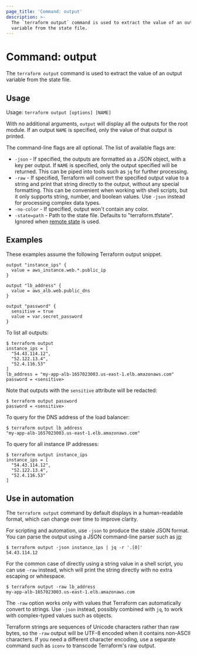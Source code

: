 ```yaml
---
page_title: 'Command: output'
description: >-
  The `terraform output` command is used to extract the value of an output
  variable from the state file.
---
```


# Command: output

The `terraform output` command is used to extract the value of
an output variable from the state file.

## Usage

Usage: `terraform output [options] [NAME]`

With no additional arguments, `output` will display all the outputs for
the root module. If an output `NAME` is specified, only the value of that
output is printed.

The command-line flags are all optional. The list of available flags are:

- `-json` - If specified, the outputs are formatted as a JSON object, with
  a key per output. If `NAME` is specified, only the output specified will be
  returned. This can be piped into tools such as `jq` for further processing.
- `-raw` - If specified, Terraform will convert the specified output value to a
  string and print that string directly to the output, without any special
  formatting. This can be convenient when working with shell scripts, but
  it only supports string, number, and boolean values. Use `-json` instead
  for processing complex data types.
- `-no-color` - If specified, output won't contain any color.
- `-state=path` - Path to the state file. Defaults to "terraform.tfstate".
  Ignored when [remote state](/language/state/remote) is used.

## Examples

These examples assume the following Terraform output snippet.

```hcl
output "instance_ips" {
  value = aws_instance.web.*.public_ip
}

output "lb_address" {
  value = aws_alb.web.public_dns
}

output "password" {
  sensitive = true
  value = var.secret_password
}
```

To list all outputs:

```shellsession
$ terraform output
instance_ips = [
  "54.43.114.12",
  "52.122.13.4",
  "52.4.116.53"
]
lb_address = "my-app-alb-1657023003.us-east-1.elb.amazonaws.com"
password = <sensitive>
```

Note that outputs with the `sensitive` attribute will be redacted:

```shellsession
$ terraform output password
password = <sensitive>
```

To query for the DNS address of the load balancer:

```shellsession
$ terraform output lb_address
"my-app-alb-1657023003.us-east-1.elb.amazonaws.com"
```

To query for all instance IP addresses:

```shellsession
$ terraform output instance_ips
instance_ips = [
  "54.43.114.12",
  "52.122.13.4",
  "52.4.116.53"
]
```

## Use in automation

The `terraform output` command by default displays in a human-readable format,
which can change over time to improve clarity.

For scripting and automation, use `-json` to produce the stable JSON format.
You can parse the output using a JSON command-line parser such as
[jq](https://stedolan.github.io/jq/):

```shellsession
$ terraform output -json instance_ips | jq -r '.[0]'
54.43.114.12
```

For the common case of directly using a string value in a shell script, you
can use `-raw` instead, which will print the string directly with no extra
escaping or whitespace.

```shellsession
$ terraform output -raw lb_address
my-app-alb-1657023003.us-east-1.elb.amazonaws.com
```

The `-raw` option works only with values that Terraform can automatically
convert to strings. Use `-json` instead, possibly combined with `jq`, to
work with complex-typed values such as objects.

Terraform strings are sequences of Unicode characters rather than raw bytes,
so the `-raw` output will be UTF-8 encoded when it contains non-ASCII
characters. If you need a different character encoding, use a separate command
such as `iconv` to transcode Terraform's raw output.
